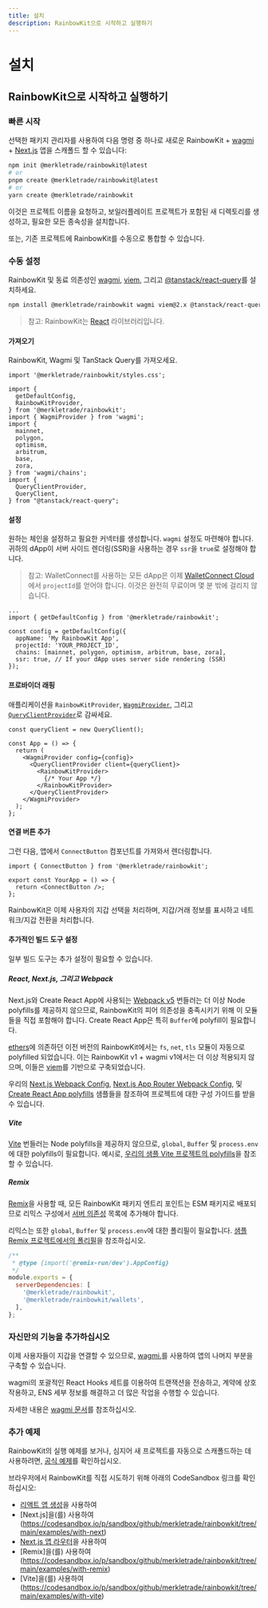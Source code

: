 ```yaml
---
title: 설치
description: RainbowKit으로 시작하고 실행하기
---
```


# 설치

## RainbowKit으로 시작하고 실행하기

### 빠른 시작

선택한 패키지 관리자를 사용하여 다음 명령 중 하나로 새로운 RainbowKit + [wagmi](https://wagmi.sh) + [Next.js](https://nextjs.org) 앱을 스캐폴드 할 수 있습니다:

```bash
npm init @merkletrade/rainbowkit@latest
# or
pnpm create @merkletrade/rainbowkit@latest
# or
yarn create @merkletrade/rainbowkit
```

이것은 프로젝트 이름을 요청하고, 보일러플레이트 프로젝트가 포함된 새 디렉토리를 생성하고, 필요한 모든 종속성을 설치합니다.

또는, 기존 프로젝트에 RainbowKit를 수동으로 통합할 수 있습니다.

### 수동 설정

RainbowKit 및 동료 의존성인 [wagmi](https://wagmi.sh/), [viem](https://viem.sh), 그리고 [@tanstack/react-query](https://tanstack.com/query/v5)를 설치하세요.

```bash
npm install @merkletrade/rainbowkit wagmi viem@2.x @tanstack/react-query
```

> 참고: RainbowKit는 [React](https://reactjs.org/) 라이브러리입니다.

#### 가져오기

RainbowKit, Wagmi 및 TanStack Query를 가져오세요.

```tsx
import '@merkletrade/rainbowkit/styles.css';

import {
  getDefaultConfig,
  RainbowKitProvider,
} from '@merkletrade/rainbowkit';
import { WagmiProvider } from 'wagmi';
import {
  mainnet,
  polygon,
  optimism,
  arbitrum,
  base,
  zora,
} from 'wagmi/chains';
import {
  QueryClientProvider,
  QueryClient,
} from "@tanstack/react-query";
```

#### 설정

원하는 체인을 설정하고 필요한 커넥터를 생성합니다. `wagmi` 설정도 마련해야 합니다. 귀하의 dApp이 서버 사이드 렌더링(SSR)을 사용하는 경우 `ssr`을 `true`로 설정해야 합니다.

> 참고: WalletConnect를 사용하는 모든 dApp은 이제 [WalletConnect Cloud](https://cloud.walletconnect.com/)에서 `projectId`를 얻어야 합니다. 이것은 완전히 무료이며 몇 분 밖에 걸리지 않습니다.

```tsx line=4-99
...
import { getDefaultConfig } from '@merkletrade/rainbowkit';

const config = getDefaultConfig({
  appName: 'My RainbowKit App',
  projectId: 'YOUR_PROJECT_ID',
  chains: [mainnet, polygon, optimism, arbitrum, base, zora],
  ssr: true, // If your dApp uses server side rendering (SSR)
});
```

#### 프로바이더 래핑

애플리케이션을 `RainbowKitProvider`, [`WagmiProvider`](https://wagmi.sh/react/api/WagmiProvider#wagmiprovider), 그리고 [`QueryClientProvider`](https://tanstack.com/query/v4/docs/framework/react/reference/QueryClientProvider)로 감싸세요.

```tsx
const queryClient = new QueryClient();

const App = () => {
  return (
    <WagmiProvider config={config}>
      <QueryClientProvider client={queryClient}>
        <RainbowKitProvider>
          {/* Your App */}
        </RainbowKitProvider>
      </QueryClientProvider>
    </WagmiProvider>
  );
};
```

#### 연결 버튼 추가

그런 다음, 앱에서 `ConnectButton` 컴포넌트를 가져와서 렌더링합니다.

```tsx
import { ConnectButton } from '@merkletrade/rainbowkit';

export const YourApp = () => {
  return <ConnectButton />;
};
```

RainbowKit은 이제 사용자의 지갑 선택을 처리하며, 지갑/거래 정보를 표시하고 네트워크/지갑 전환을 처리합니다.

#### 추가적인 빌드 도구 설정

일부 빌드 도구는 추가 설정이 필요할 수 있습니다.

##### React, Next.js, 그리고 Webpack

Next.js와 Create React App에 사용되는 [Webpack v5](https://webpack.js.org/blog/2020-10-10-webpack-5-release/) 번들러는 더 이상 Node polyfills를 제공하지 않으므로, RainbowKit의 피어 의존성을 충족시키기 위해 이 모듈들을 직접 포함해야 합니다. Create React App은 특히 `Buffer`에 polyfill이 필요합니다.

[ethers](https://docs.ethers.org/v5/)에 의존하던 이전 버전의 RainbowKit에서는 `fs`, `net`, `tls` 모듈이 자동으로 polyfilled 되었습니다. 이는 RainbowKit v1 + wagmi v1에서는 더 이상 적용되지 않으며, 이들은 [viem](https://viem.sh/)를 기반으로 구축되었습니다.

우리의 [Next.js Webpack Config](https://github.com/merkletrade/rainbowkit/blob/main/examples/with-next/next.config.js), [Next.js App Router Webpack Config](https://github.com/merkletrade/rainbowkit/blob/main/examples/with-next-app/next.config.js), 및 [Create React App polyfills](https://github.com/merkletrade/rainbowkit/blob/main/examples/with-create-react-app/src/polyfills.ts) 샘플들을 참조하여 프로젝트에 대한 구성 가이드를 받을 수 있습니다.

##### Vite

[Vite](https://vitejs.dev) 번들러는 Node polyfills을 제공하지 않으므로, `global`, `Buffer` 및 `process.env`에 대한 polyfills이 필요합니다. 예시로, [우리의 샘플 Vite 프로젝트의 polyfills](https://github.com/merkletrade/rainbowkit/tree/main/examples/with-vite/src/polyfills.ts)을 참조할 수 있습니다.

##### Remix

[Remix](https://remix.run)을 사용할 때, 모든 RainbowKit 패키지 엔트리 포인트는 ESM 패키지로 배포되므로 리믹스 구성에서 [서버 의존성](https://remix.run/docs/en/v1/pages/gotchas#importing-esm-packages) 목록에 추가해야 합니다.

리믹스는 또한 `global`, `Buffer` 및 `process.env`에 대한 폴리필이 필요합니다. [샘플 Remix 프로젝트에서의 폴리필](https://github.com/merkletrade/rainbowkit/blob/main/examples/with-remix/app/polyfills.ts)을 참조하십시오.

```js
/**
 * @type {import('@remix-run/dev').AppConfig}
 */
module.exports = {
  serverDependencies: [
    '@merkletrade/rainbowkit',
    '@merkletrade/rainbowkit/wallets',
  ],
};
```

### 자신만의 기능을 추가하십시오

이제 사용자들이 지갑을 연결할 수 있으므로, [wagmi.](https://wagmi.sh)를 사용하여 앱의 나머지 부분을 구축할 수 있습니다.

wagmi의 포괄적인 React Hooks 세트를 이용하여 트랜잭션을 전송하고, 계약에 상호 작용하고, ENS 세부 정보를 해결하고 더 많은 작업을 수행할 수 있습니다.

자세한 내용은 [wagmi 문서](https://wagmi.sh)를 참조하십시오.

### 추가 예제

RainbowKit의 실행 예제를 보거나, 심지어 새 프로젝트를 자동으로 스캐폴드하는 데 사용하려면, [공식 예제](https://github.com/merkletrade/rainbowkit/tree/main/examples)를 확인하십시오.

브라우저에서 RainbowKit를 직접 시도하기 위해 아래의 CodeSandbox 링크를 확인하십시오:

- [리액트 앱 생성](https://codesandbox.io/p/sandbox/github/merkletrade/rainbowkit/tree/main/examples/with-create-react-app)을 사용하여
- [Next.js]을(를) 사용하여 (https://codesandbox.io/p/sandbox/github/merkletrade/rainbowkit/tree/main/examples/with-next)
- [Next.js 앱 라우터](https://codesandbox.io/p/sandbox/github/merkletrade/rainbowkit/tree/main/examples/with-next-app)을 사용하여
- [Remix]을(를) 사용하여 (https://codesandbox.io/p/sandbox/github/merkletrade/rainbowkit/tree/main/examples/with-remix)
- [Vite]을(를) 사용하여 (https://codesandbox.io/p/sandbox/github/merkletrade/rainbowkit/tree/main/examples/with-vite)
